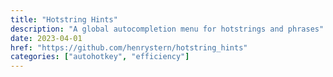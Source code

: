 ```yaml
---
title: "Hotstring Hints"
description: "A global autocompletion menu for hotstrings and phrases"
date: 2023-04-01
href: "https://github.com/henrystern/hotstring_hints"
categories: ["autohotkey", "efficiency"]
---
```

